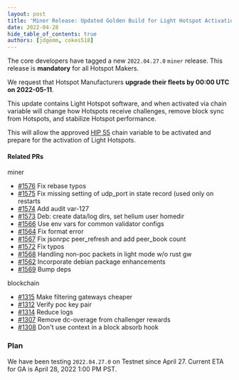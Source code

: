 ```yaml
---
layout: post
title: 'Miner Release: Updated Golden Build for Light Hotspot Activation'
date: 2022-04-28
hide_table_of_contents: true
authors: [jdgemm, cokes518]
---
```


The core developers have tagged a new `2022.04.27.0` `miner` release. This release is **mandatory**
for all Hotspot Makers.

<!--truncate-->

We request that Hotspot Manufacturers **upgrade their fleets by 00:00 UTC on 2022-05-11**.

This update contains Light Hotspot software, and when activated via chain variable will change how
Hotspots receive challenges, remove block sync from Hotspots, and stabilize Hotspot performance.

This will allow the approved
[HIP 55](https://github.com/helium/HIP/blob/main/0055-validator-challenges.md) chain variable to be
activated and prepare for the activation of Light Hotspots.

#### Related PRs

miner

- [#1576](https://github.com/helium/miner/pull/1576) Fix rebase typos
- [#1575](https://github.com/helium/miner/pull/1575) Fix missing setting of udp_port in state record
  (used only on restarts
- [#1574](https://github.com/helium/miner/pull/1574) Add audit var-127
- [#1573](https://github.com/helium/miner/pull/1573) Deb: create data/log dirs, set helium user
  homedir
- [#1566](https://github.com/helium/miner/pull/1566) Use env vars for common validator configs
- [#1564](https://github.com/helium/miner/pull/1564) Fix format error
- [#1567](https://github.com/helium/miner/pull/1567) Fix jsonrpc peer_refresh and add peer_book
  count
- [#1572](https://github.com/helium/miner/pull/1572) Fix typos
- [#1568](https://github.com/helium/miner/pull/1568) Handling non-poc packets in light mode w/o rust
  gw
- [#1562](https://github.com/helium/miner/pull/1562) Incorporate debian package enhancements
- [#1569](https://github.com/helium/miner/pull/1569) Bump deps

blockchain

- [#1315](https://github.com/helium/blockchain-core/pull/1315) Make filtering gateways cheaper
- [#1312](https://github.com/helium/blockchain-core/pull/1312) Verify poc key pair
- [#1314](https://github.com/helium/blockchain-core/pull/1314) Reduce logs
- [#1307](https://github.com/helium/blockchain-core/pull/1307) Remove dc-overage from challenger
  rewards
- [#1308](https://github.com/helium/blockchain-core/pull/1308) Don't use context in a block absorb
  hook

### Plan

We have been testing `2022.04.27.0` on Testnet since April 27. Current ETA for GA is April 28, 2022
1:00 PM PST.
